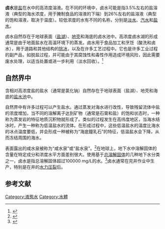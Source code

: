 {{noteTA
|T=zh-cn:卤水 (水域);zh-tw:鹵水 (水域);zh-hk:鹵水 (水域);
|1=zh-cn:卤水;zh-tw:鹵水;zh-hk:鹵水;
}}
{{distinguish|鹽滷|滷水}}
{{水的鹽度}}
'''卤水'''是[[食用盐|盐]]在水中的高浓度溶液。在不同的环境中，卤水可能是指3.5%左右的盐溶液（典型的海水浓度，用于腌制食品的溶液的下端）到26%左右的盐溶液（典型的饱和溶液，取决于温度）。较低浓度的水有不同的名称，分别是[[淡水|淡水]]、[[汽水_(水域)|汽水]]和[[盐水|盐水]]。

卤水自然存在于地球表面（[[鹹水湖|盐湖]]）、[[地壳|地壳]]和海底的卤水池中。高浓度卤水湖的形成通常是由于地面盐水在高温环境下的蒸发。卤水用于食品加工和烹饪（酸洗和卤水），用于道路和其他结构的[[除冰|除冰]]，以及在许多工艺过程中。它也是许多工业过程的副产品，如脱盐过程，并可能由于其腐蚀性和毒性作用造成环境风险，因此需要废水处理，以适当处置或进一步利用（淡水回收）。<ref>{{Cite journal|last=Panagopoulos|first=Argyris|last2=Haralambous|first2=Katherine-Joanne|last3=Loizidou|first3=Maria|date=November 2019|title=Desalination brine disposal methods and treatment technologies - A review|journal=Science of the Total Environment|volume=693|pages=133545|doi=10.1016/j.scitotenv.2019.07.351|pmid=31374511|bibcode=2019ScTEn.693m3545P}}</ref>
== 自然界中 ==
{{main|盐水}}
含相对高浓度盐的盐水（通常是氯化钠）自然存在于地球表面（盐湖）、地壳和海底的[[盐水池|盐水池]]中。

自然界中有许多过程可以产生盐水。通过蒸发对海水进行改性，导致残留流体中盐的浓度增加，当不同的溶解离子达到矿物（通常是石膏和盐）的饱和状态时，一种称为蒸发岩的特征地质沉积物就形成了。类似的过程发生在高纬度地区，当海水结冰时，产生一种称为低温盐水的流体。在形成过程中，这些低温盐水的温度比海水的冰点温度要低，并会形成一种被称为“海底鐘乳石”的特征，低温盐水会下降，从而冻结周围的海水。

表面露出的咸水泉被称为“咸水泉”或“盐水泉”。<ref>{{cite web |title=The Scioto Saline-Ohio's Early Salt Industry |url=http://www.dnr.state.oh.us/Portals/10/pdf/GeoFacts/geof07.pdf |publisher=dnr.state.oh.us |url-status=yes |archive-url=https://web.archive.org/web/20121007153134/http://www.dnr.state.oh.us/Portals/10/pdf/GeoFacts/geof07.pdf |archive-date=2012-10-07 |access-date=2021-04-15 }}</ref>在地球上，地下水中溶解固体的含量在特定成分和浓度水平方面差别很大。使用基于[[总溶解固体|总溶解固体]]的几种地下水分类之一，卤水是指总溶解固体超过100000 mg/L的水。<ref>{{cite web |title=Global Overview of Saline Groundwater Occurrence and Genesis |url=http://www.igrac.net/dynamics/modules/SFIL0100/view.php?fil_Id=135 |publisher=igrac.net |access-date=2021-04-15 |archive-date=2011-07-23 |archive-url=https://web.archive.org/web/20110723153208/http://www.igrac.net/dynamics/modules/SFIL0100/view.php?fil_Id=135 |dead-url=yes }}</ref>卤水通常在完井作业中生产，特别是在井的[[水力压裂|水力压裂]]后。

== 参考文献 ==
{{reflist}}

[[Category:液態水|Category:液態水]]
[[Category:水體|Category:水體]]